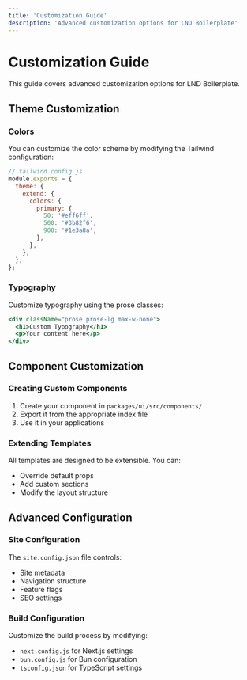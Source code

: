 ```yaml
---
title: 'Customization Guide'
description: 'Advanced customization options for LND Boilerplate'
---
```


# Customization Guide

This guide covers advanced customization options for LND Boilerplate.

## Theme Customization

### Colors

You can customize the color scheme by modifying the Tailwind configuration:

```javascript
// tailwind.config.js
module.exports = {
  theme: {
    extend: {
      colors: {
        primary: {
          50: '#eff6ff',
          500: '#3b82f6',
          900: '#1e3a8a',
        },
      },
    },
  },
};
```

### Typography

Customize typography using the prose classes:

```jsx
<div className="prose prose-lg max-w-none">
  <h1>Custom Typography</h1>
  <p>Your content here</p>
</div>
```

## Component Customization

### Creating Custom Components

1. Create your component in `packages/ui/src/components/`
2. Export it from the appropriate index file
3. Use it in your applications

### Extending Templates

All templates are designed to be extensible. You can:

- Override default props
- Add custom sections
- Modify the layout structure

## Advanced Configuration

### Site Configuration

The `site.config.json` file controls:

- Site metadata
- Navigation structure
- Feature flags
- SEO settings

### Build Configuration

Customize the build process by modifying:

- `next.config.js` for Next.js settings
- `bun.config.js` for Bun configuration
- `tsconfig.json` for TypeScript settings
